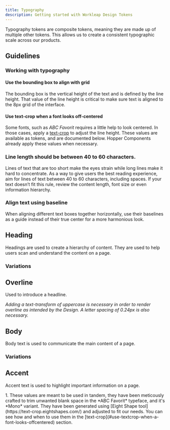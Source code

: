 ```yaml
---
title: Typography
description: Getting started with Workleap Design Tokens
---
```



Typography tokens are composite tokens, meaning they are made up of multiple other tokens. This allows us to create a consistent typographic scale across our products.

## Guidelines

### Working with typography

#### Use the bounding box to align with grid

The bounding box is the vertical height of the text and is defined by the line height. That value of the line height is critical to make sure text is aligned to the 8px grid of the interface.

#### Use text-crop when a font looks off-centered

Some fonts, such as *ABC Favorit* requires a little help to look centered. In those cases, apply a [text-crop](/guides/css/text-crop) to adjust the line height. These values are available as tokens, and are documented below. Hopper Components already apply these values when necessary.

### Line length should be between 40 to 60 characters.

Lines of text that are too short make the eyes strain while long lines make it hard to concentrate. As a way to give users the best reading experience, aim for lines of text between 40 to 60 characters, including spaces. If your text doesn’t fit this rule, review the content length, font size or even information hierarchy.

### Align text using baseline

When aligning different text boxes together horizontally, use their baselines as a guide instead of their true center for a more harmonious look.

## Heading

Headings are used to create a hierarchy of content. They are used to help users scan and understand the content on a page.

<TypographyTable type="heading" data={tokens.semantic} />

### Variations

<TypographyVariantTable type="heading" data={tokens.semantic} />

## Overline

Used to introduce a headline.

_Adding a text-transform of uppercase is necessary in order to render overline as intended by the Design. A letter spacing of 0.24px is also necessary._

<TypographyTable type="overline" data={tokens.semantic} />

## Body

Body text is used to communicate the main content of a page.

<TypographyTable type="body" data={tokens.semantic} />

### Variations

<TypographyVariantTable type="body" data={tokens.semantic} />

## Accent

Accent text is used to highlight important information on a page.

<TypographyTable type="accent" data={tokens.semantic} />

<Footnote name="offset-tokens">
    1. These values are meant to be used in tandem, they have been meticously crafted to trim unwanted blank space in the *ABC Favorit* typeface, and it's *Mono* variant. They have been generated using [Eight Shape tool](https://text-crop.eightshapes.com/) and adjusted to fit our needs. You can see how and when to use them in the [text-crop](#use-textcrop-when-a-font-looks-offcentered) section.
</Footnote>
